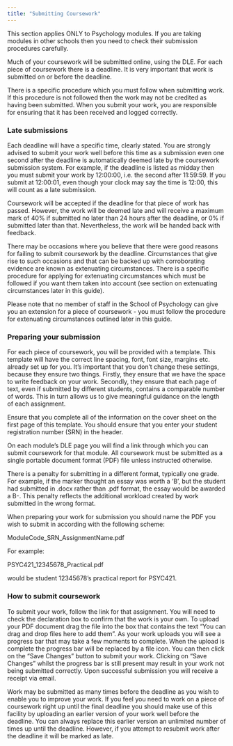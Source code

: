 ```yaml
---
title: "Submitting Coursework"
---
```


This section applies ONLY to Psychology modules. If you are taking modules in other schools then you need to check their submission procedures carefully.

Much of your coursework will be submitted online, using the DLE. For each piece of coursework there is a deadline. It is very important that work is submitted on or before the deadline.

There is a specific procedure which you must follow when submitting work. If this procedure is not followed then the work may not be credited as having been submitted. When you submit your work, you are responsible for ensuring that it has been received and logged correctly.

### Late submissions

Each deadline will have a specific time, clearly stated. You are strongly advised to submit your work well before this time as a submission even one second after the deadline is automatically deemed late by the coursework submission system. For example, if the deadline is listed as midday then you must submit your work by 12:00:00, i.e. the second after 11:59:59. If you submit at 12:00:01, even though your clock may say the time is 12:00, this will count as a late submission.

Coursework will be accepted if the deadline for that piece of work has passed. However, the work will be deemed late and will receive a maximum mark of 40% if submitted no later than 24 hours after the deadline, or 0% if submitted later than that. Nevertheless, the work will be handed back with feedback.

There may be occasions where you believe that there were good reasons for failing to submit coursework by the deadline. Circumstances that give rise to such occasions and that can be backed up with corroborating evidence are known as extenuating circumstances. There is a specific procedure for applying for extenuating circumstances which must be followed if you want them taken into account (see section on extenuating circumstances later in this guide).

Please note that no member of staff in the School of Psychology can give you an extension for a piece of coursework - you must follow the procedure for extenuating circumstances outlined later in this guide.

### Preparing your submission

For each piece of coursework, you will be provided with a template. This template will have the correct line spacing, font, font size, margins etc. already set up for you. It's important that you don't change these settings, because they ensure two things. Firstly, they ensure that we have the space to write feedback on your work. Secondly, they ensure that each page of text, even if submitted by different students, contains a comparable number of words. This in turn allows us to give meaningful guidance on the length of each assignment.

Ensure that you complete all of the information on the cover sheet on the first page of this template. You should ensure that you enter your student registration number (SRN) in the header.

On each module's DLE page you will find a link through which you can submit coursework for that module. All coursework must be submitted as a single portable document format (PDF) file unless instructed otherwise.

There is a penalty for submitting in a different format, typically one grade. For example, if the marker thought an essay was worth a 'B', but the student had submitted in .docx rather than .pdf format, the essay would be awarded a B-. This penalty reflects the additional workload created by work submitted in the wrong format.

When preparing your work for submission you should name the PDF you wish to submit in according with the following scheme:

ModuleCode_SRN_AssignmentName.pdf

For example:

PSYC421_12345678_Practical.pdf

would be student 12345678's practical report for PSYC421.

### How to submit coursework

To submit your work, follow the link for that assignment. You will need to check the declaration box to confirm that the work is your own. To upload your PDF document drag the file into the box that contains the text "You can drag and drop files here to add them". As your work uploads you will see a progress bar that may take a few moments to complete. When the upload is complete the progress bar will be replaced by a file icon. You can then click on the "Save Changes" button to submit your work. Clicking on "Save Changes" whilst the progress bar is still present may result in your work not being submitted correctly. Upon successful submission you will receive a receipt via email.

Work may be submitted as many times before the deadline as you wish to enable you to improve your work. If you feel you need to work on a piece of coursework right up until the final deadline you should make use of this facility by uploading an earlier version of your work well before the deadline. You can always replace this earlier version an unlimited number of times up until the deadline. However, if you attempt to resubmit work after the deadline it will be marked as late.
